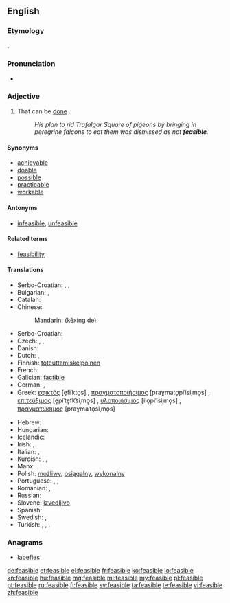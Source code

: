 ==English==

===Etymology===
{{etyl|fro}} {{term|faisable|lang=fro}}.

===Pronunciation===
* {{IPA|/ˈfiːzəˌbəl/}}

===Adjective===
{{en-adj}}

# That can be [[do]]ne {{soplink|in|practice}}.
#: ''His plan to rid Trafalgar Square of pigeons by bringing in peregrine falcons to eat them was dismissed as not '''feasible'''.''

====Synonyms====
* [[achievable]]
* [[doable]]
* [[possible]]
* [[practicable]]
* [[workable]]

====Antonyms====
* [[infeasible]], [[unfeasible]]

====Related terms====
* [[feasibility]]

====Translations====
{{rfc-tsort|duplicate language: Serbo-Croatian}}
{{trans-top|that can be done in practice}}
* Serbo-Croatian: {{t|sh|izvodljivo}}, {{t|sh|praktično}}, {{t|sh|primjenljivo}}
* Bulgarian: {{t+|bg|изпълним|sc=Cyrl}}, {{t+|bg|осъществим|sc=Cyrl}}
* Catalan: {{t-|ca|factible}}
* Chinese:
*: Mandarin: {{t|zh|可行|alt=可行的|sc=Hani}} (kěxíng de)
* Serbo-Croatian: {{t|sh|izvediv}}
* Czech: {{t-|cs|uskutečnitelný|m}}, {{t-|cs|proveditelný|m}}, {{t+|cs|možný|m}}
* Danish: {{t-|da|mulig}}
* Dutch: {{t+|nl|mogelijk}}, {{t+|nl|haalbaar}}
* Finnish: [[toteuttamiskelpoinen]]
* French: {{t+|fr|faisable}}
* Galician: [[factible]]
* German: {{t-|de|durchführbar}}, {{t+|de|machbar}}
* Greek: [[εφικτός]] [e̞fiˈkto̞s] {{m}}, [[πραγματοποιήσιμος]] [praɣmato̞piˈisiˌmo̞s] {{m}}, [[επιτεύξιμος]] [e̞piˈte̞fk͡siˌmo̞s] {{m}}, [[υλοποιήσιμος]] [ilo̞piˈisiˌmo̞s] {{m}}, [[πραγματώσιμος]] [praɣmaˈto̞siˌmo̞s] {{m}}
{{trans-mid}}
* Hebrew: {{t-|he|בר ביצוע|tr=bar bitzua}}
* Hungarian: {{t+|hu|megvalósítható}}
* Icelandic: {{t-|is|mögulegt}}
* Irish: {{t-|ga|féideartha}}, {{t-|ga|indéanta}}
* Italian: {{t+|it|fattibile}}, {{t+|it|realizzabile}}
* Kurdish: {{t+|ku|gengaz}}, {{t+|ku|mimkin}}, {{t+|ku|pêkan}}
* Manx: {{t-|gv|yn-jannoo}}
* Polish: [[możliwy]], [[osiągalny]], [[wykonalny]]
* Portuguese: {{t+|pt|possível}}, {{t+|pt|factível}}, {{t+|pt|viável}}
* Romanian: {{t+|ro|fezabil}}, {{t-|ro|facibil|m|n}}
* Russian: {{t+|ru|возможный}}
* Slovene: [[izvedljivo]]
* Spanish: {{t+|es|factible}}
* Swedish: {{t+|sv|genomförbar}}, {{t+|sv|möjlig}}
* Turkish: {{t+|tr|kılgın}}, {{t+|tr|mümkün}}, {{t+|tr|olası}}, {{t-|tr|yapılabilir}}
{{trans-bottom}}

===Anagrams===
* [[labefies#English|labefies]]

[[de:feasible]]
[[et:feasible]]
[[el:feasible]]
[[fr:feasible]]
[[ko:feasible]]
[[io:feasible]]
[[kn:feasible]]
[[hu:feasible]]
[[mg:feasible]]
[[ml:feasible]]
[[my:feasible]]
[[pl:feasible]]
[[pt:feasible]]
[[ru:feasible]]
[[fi:feasible]]
[[sv:feasible]]
[[ta:feasible]]
[[te:feasible]]
[[vi:feasible]]
[[zh:feasible]]